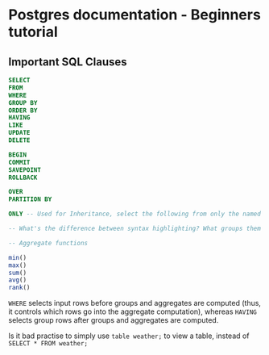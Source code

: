 Postgres documentation - Beginners tutorial
===========================================

Important SQL Clauses
---------------------

```sql

SELECT
FROM
WHERE
GROUP BY
ORDER BY
HAVING
LIKE
UPDATE
DELETE

BEGIN
COMMIT
SAVEPOINT
ROLLBACK

OVER
PARTITION BY

ONLY -- Used for Inheritance, select the following from only the named table, and ignore the rest in the inheritance heirarchy

-- What's the difference between syntax highlighting? What groups them together?

-- Aggregate functions

min()
max()
sum()
avg()
rank()

```

`WHERE` selects input rows before groups and aggregates are computed (thus, it controls which rows go into the aggregate computation), 
whereas `HAVING` selects group rows after groups and aggregates are computed.

Is it bad practise to simply use `table weather;` to view a table, instead of `SELECT * FROM weather;`




